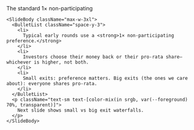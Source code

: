 <div className="flex h-full w-full flex-col">
  <div className="flex flex-1 flex-col gap-8 px-8 py-6 w-full max-w-5xl mx-auto">
    <SlideHeader eyebrow="Liquidation preference" kicker="Why it doesn’t kill upside">
      The standard 1× non-participating
    </SlideHeader>

    <SlideBody className="max-w-3xl">
      <BulletList className="space-y-3">
        <li>
          Typical early rounds use a <strong>1× non-participating preference.</strong>
        </li>
        <li>
          Investors choose their money back or their pro-rata share—whichever is higher, not both.
        </li>
        <li>
          Small exits: preference matters. Big exits (the ones we care about): everyone shares pro-rata.
        </li>
      </BulletList>
      <p className="text-sm text-[color-mix(in srgb, var(--foreground) 70%, transparent)]">
        Next slide shows small vs big exit waterfalls.
      </p>
    </SlideBody>
  </div>
</div>
